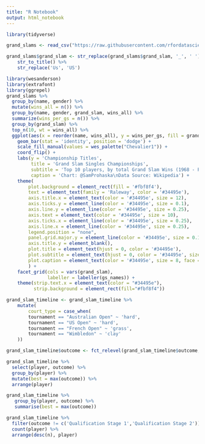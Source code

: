 ```yaml
---
title: "R Notebook"
output: html_notebook
---
```


```r
library(tidyverse)

grand_slams <- read_csv("https://raw.githubusercontent.com/rfordatascience/tidytuesday/master/data/2019/2019-04-09/grand_slams.csv")

grand_slams$grand_slam <- str_replace(grand_slams$grand_slam, '_', ' ') %>%
    str_to_title() %>%
    str_replace('Us', 'US') 

library(wesanderson)
library(extrafont)
library(ggrepel)
grand_slams %>% 
  group_by(name, gender) %>% 
  mutate(wins_all = n()) %>%
  group_by(name, gender, grand_slam, wins_all) %>% 
  summarize(wins_per_gs = n()) %>% 
  group_by(grand_slam) %>% 
  top_n(10, wt = wins_all) %>% 
  ggplot(aes(x = reorder(name, wins_all), y = wins_per_gs, fill = grand_slam)) +
    geom_bar(stat = 'identity', position = 'dodge') +
    scale_fill_manual(values = wes_palette("Chevalier1")) +
    coord_flip() +
    labs(y = 'Championship Titles',
         title = 'Grand Slam Singles Championships',
         subtitle = 'Top 10 players, by total Grand Slam Wins (1968 - Present)',
         caption = 'Chart: @SamProhaska\nData Source: Wikipedia') +
    theme(
        plot.background = element_rect(fill = '#fbf8f4'),
        text = element_text(family = 'Raleway', color = '#34495e'),
        axis.title.x = element_text(color = '#34495e', size = 12),
        axis.ticks.y = element_line(color = '#34495e', size = 0.1),
        axis.line.y = element_line(color = '#34495e', size = 0.25),
        axis.text = element_text(color = '#34495e', size = 10),
        axis.ticks.x = element_line(color = '#34495e', size = 0.25),
        axis.line.x = element_line(color = '#34495e', size = 0.25),
        legend.position = "none",
        panel.grid.major.y = element_line(color = '#34495e', size = 0.1),
        axis.title.y = element_blank(),
        plot.title = element_text(hjust = 0, color = '#34495e'),
        plot.subtitle = element_text(hjust = 0, color = '#34495e', size = 10),
        plot.caption = element_text(color = '#34495e', size = 8, face = 'italic')
        ) +
    facet_grid(cols = vars(grand_slam),
               labeller = labeller(gs_names)) +
    theme(strip.text.x = element_text(color = "#34495e"),
          strip.background = element_rect(fill="#fbf8f4"))
```





```r
grand_slam_timeline <- grand_slam_timeline %>% 
    mutate(
        court_type = case_when(
        tournament == "Australian Open" ~ 'hard',
        tournament == "US Open" ~ 'hard',
        tournament == "French Open" ~ 'grass',
        tournament == "Wimbledon" ~ 'clay'
    ))

grand_slam_timeline$outcome <- fct_relevel(grand_slam_timeline$outcome, levels = c('Retired','Lost Qualifier','1st Round','2nd Round','3rd Round','4th Round','Quarterfinalist','Semi-finalist','Finalist','Won'))

grand_slam_timeline %>%
  select(player, outcome) %>%
  group_by(player) %>% 
  mutate(best = max(outcome)) %>% 
  arrange(player)

grand_slam_timeline %>%
   group_by(player, outcome) %>%
   summarise(best = max(outcome))

grand_slam_timeline %>%
  filter(outcome != c('Qualification Stage 1','Qualification Stage 2'))
  count(player) %>% 
  arrange(desc(n), player)

```

